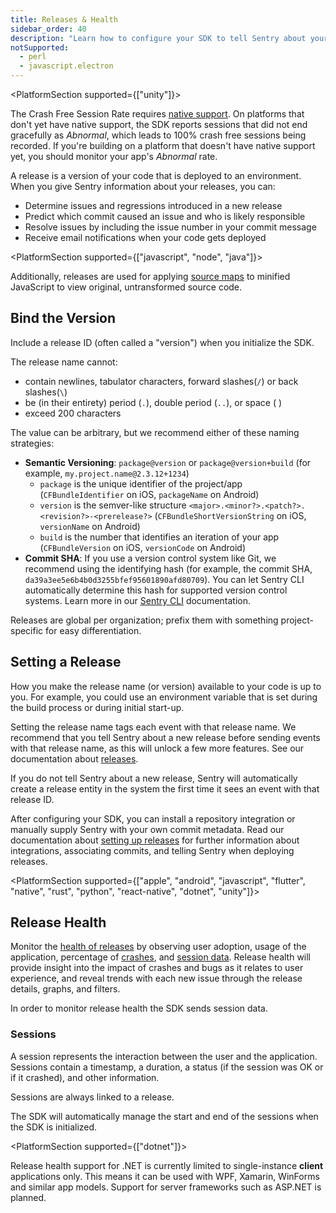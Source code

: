 ```yaml
---
title: Releases & Health
sidebar_order: 40
description: "Learn how to configure your SDK to tell Sentry about your releases."
notSupported:
  - perl
  - javascript.electron
---
```


<PlatformSection supported={["unity"]}>

<Note>

The Crash Free Session Rate requires [native support](/platforms/unity/native-support/). On platforms that don't yet have native support, the SDK reports sessions that did not end gracefully as _Abnormal_, which leads to 100% crash free sessions being recorded. If you're building on a platform that doesn't have native support yet, you should monitor your app's _Abnormal_ rate.

</Note>

</PlatformSection>

A release is a version of your code that is deployed to an <PlatformLink to="/configuration/environments/">environment</PlatformLink>. When you give Sentry information about your releases, you can:

- Determine issues and regressions introduced in a new release
- Predict which commit caused an issue and who is likely responsible
- Resolve issues by including the issue number in your commit message
- Receive email notifications when your code gets deployed

<PlatformSection supported={["javascript", "node", "java"]}>

Additionally, releases are used for applying [source maps](/platforms/javascript/sourcemaps/) to minified JavaScript to view original, untransformed source code.

</PlatformSection>

## Bind the Version

Include a release ID (often called a "version") when you initialize the SDK.

The release name cannot:

- contain newlines, tabulator characters, forward slashes(`/`) or back slashes(`\`)
- be (in their entirety) period (`.`), double period (`..`), or space ( )
- exceed 200 characters

The value can be arbitrary, but we recommend either of these naming strategies:

- **Semantic Versioning**: `package@version` or `package@version+build` (for example, `my.project.name@2.3.12+1234`)
  - `package` is the unique identifier of the project/app (`CFBundleIdentifier` on iOS, `packageName` on Android)
  - `version` is the semver-like structure `<major>.<minor?>.<patch?>.<revision?>-<prerelease?>` (`CFBundleShortVersionString` on iOS, `versionName` on Android)
  - `build` is the number that identifies an iteration of your app (`CFBundleVersion` on iOS, `versionCode` on Android)
- **Commit SHA**: If you use a version control system like Git, we recommend using the identifying hash (for example, the commit SHA, `da39a3ee5e6b4b0d3255bfef95601890afd80709`). You can let Sentry CLI automatically determine this hash for supported version control systems. Learn more in our [Sentry CLI](/product/cli/releases/#creating-releases) documentation.

<Note>

Releases are global per organization; prefix them with something project-specific for easy differentiation.

</Note>

## Setting a Release

<PlatformContent includePath="set-release" notateUnsupported />

How you make the release name (or version) available to your code is up to you. For example, you could use an environment variable that is set during the build process or during initial start-up.

Setting the release name tags each event with that release name. We recommend that you tell Sentry about a new release before sending events with that release name, as this will unlock a few more features. See our documentation about [releases](/product/releases/).

If you do not tell Sentry about a new release, Sentry will automatically create a release entity in the system the first time it sees an event with that release ID.

After configuring your SDK, you can install a repository integration or manually supply Sentry with your own commit metadata. Read our documentation about [setting up releases](/product/releases/setup/) for further information about integrations, associating commits, and telling Sentry when deploying releases.

<PlatformSection supported={["apple", "android", "javascript", "flutter", "native", "rust", "python", "react-native", "dotnet", "unity"]}>

## Release Health

Monitor the [health of releases](/product/releases/health/) by observing user adoption, usage of the application, percentage of [crashes](/product/releases/health/#crash), and [session data](/product/releases/health/#session). Release health will provide insight into the impact of crashes and bugs as it relates to user experience, and reveal trends with each new issue through the release details, graphs, and filters.

In order to monitor release health the SDK sends session data.

### Sessions

A session represents the interaction between the user and the application. Sessions contain a timestamp, a duration, a status (if the session was OK or if it crashed), and other information.

Sessions are always linked to a release.

The SDK will automatically manage the start and end of the sessions when the SDK is initialized.

<PlatformContent includePath="configuration/auto-session-tracking" />

<PlatformSection supported={["dotnet"]}>

<Note>

Release health support for .NET is currently limited to single-instance **client** applications only. This means it can be used with WPF, Xamarin, WinForms and similar app models.
Support for server frameworks such as ASP.NET is planned.

</Note>

</PlatformSection>

</PlatformSection>
